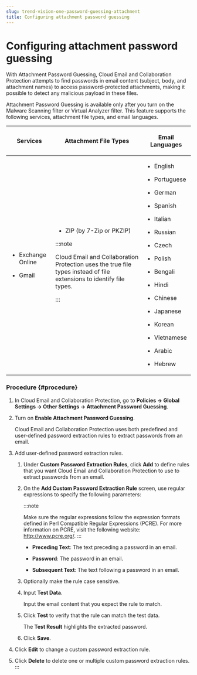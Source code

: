 ```yaml
---
slug: trend-vision-one-password-guessing-attachment
title: Configuring attachment password guessing
---
```

# Configuring attachment password guessing

With Attachment Password Guessing, Cloud Email and Collaboration Protection attempts to find passwords in email content (subject, body, and attachment names) to access password-protected attachments, making it possible to detect any malicious payload in these files.

Attachment Password Guessing is available only after you turn on the Malware Scanning filter or Virtual Analyzer filter. This feature supports the following services, attachment file types, and email languages.

<table>
<thead>
<tr>
<th><p>Services</p></th>
<th><p>Attachment File Types</p></th>
<th><p>Email Languages</p></th>
</tr>
</thead>
<tbody>
<tr>
<td><ul>
<li><p>Exchange Online</p></li>
<li><p>Gmail</p></li>
</ul></td>
<td><ul>
<li><p>ZIP (by 7-Zip or PKZIP)</p></li>
</ul>


:::note

<p>Cloud Email and Collaboration Protection uses the true file types instead of file extensions to identify file types.</p>


:::

</td>
<td><ul>
<li><p>English</p></li>
<li><p>Portuguese</p></li>
<li><p>German</p></li>
<li><p>Spanish</p></li>
<li><p>Italian</p></li>
<li><p>Russian</p></li>
<li><p>Czech</p></li>
<li><p>Polish</p></li>
<li><p>Bengali</p></li>
<li><p>Hindi</p></li>
<li><p>Chinese</p></li>
<li><p>Japanese</p></li>
<li><p>Korean</p></li>
<li><p>Vietnamese</p></li>
<li><p>Arabic</p></li>
<li><p>Hebrew</p></li>
</ul></td>
</tr>
</tbody>
</table>

### Procedure {#procedure}

1.  In Cloud Email and Collaboration Protection, go to **Policies → Global Settings → Other Settings → Attachment Password Guessing**.

2.  Turn on **Enable Attachment Password Guessing**.

    Cloud Email and Collaboration Protection uses both predefined and user-defined password extraction rules to extract passwords from an email.

3.  Add user-defined password extraction rules.

    1.  Under **Custom Password Extraction Rules**, click **Add** to define rules that you want Cloud Email and Collaboration Protection to use to extract passwords from an email.

    2.  On the **Add Custom Password Extraction Rule** screen, use regular expressions to specify the following parameters:

        :::note

        Make sure the regular expressions follow the expression formats defined in Perl Compatible Regular Expressions (PCRE). For more information on PCRE, visit the following website: <http://www.pcre.org/>.
        :::

        - **Preceding Text**: The text preceding a password in an email.

        - **Password**: The password in an email.

        - **Subsequent Text**: The text following a password in an email.

    3.  Optionally make the rule case sensitive.

    4.  Input **Test Data**.

        Input the email content that you expect the rule to match.

    5.  Click **Test** to verify that the rule can match the test data.

        The **Test Result** highlights the extracted password.

    6.  Click **Save**.

4.  Click **Edit** to change a custom password extraction rule.

5.  Click **Delete** to delete one or multiple custom password extraction rules.
:::
